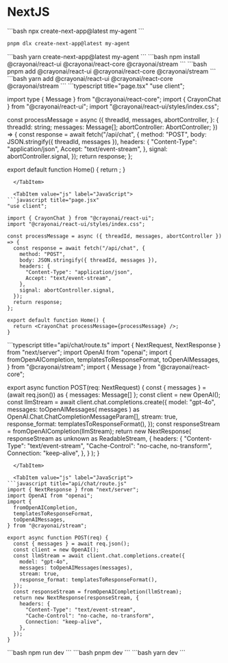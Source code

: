 
# NextJS

<Steps>

<Step title="Create a new NextJS project">

<Tabs groupId="js-package-manager">

  <TabItem value="npm" label="npm">
  ```bash
  npx create-next-app@latest my-agent
  ```
  </TabItem>

  <TabItem value="pnpm" label="pnpm">

  ```bash
  pnpm dlx create-next-app@latest my-agent
  ```
  </TabItem>

  <TabItem value="yarn" label="yarn">
  ```bash
  yarn create-next-app@latest my-agent
  ```
  </TabItem>

</Tabs>

</Step>

<Step title="Install the crayon packages">

<Tabs groupId="js-package-manager">

  <TabItem value="npm" label="npm">
```bash
npm install @crayonai/react-ui @crayonai/react-core @crayonai/stream
```
  </TabItem>
  <TabItem value="pnpm" label="pnpm">
```bash
pnpm add @crayonai/react-ui @crayonai/react-core @crayonai/stream
```
  </TabItem>
  <TabItem value="yarn" label="yarn">
```bash
yarn add @crayonai/react-ui @crayonai/react-core @crayonai/stream
```
  </TabItem>

</Tabs>

</Step>

<Step title="Add the CrayonChat component to your app">

<Tabs groupId="frontend-lang">

  <TabItem value="ts" label="TypeScript">
```typescript title="page.tsx"
"use client";

import type { Message } from "@crayonai/react-core";
import { CrayonChat } from "@crayonai/react-ui";
import "@crayonai/react-ui/styles/index.css";

const processMessage = async ({
  threadId,
  messages,
  abortController,
}: {
  threadId: string;
  messages: Message[];
  abortController: AbortController;
}) => {
  const response = await fetch("/api/chat", {
    method: "POST",
    body: JSON.stringify({ threadId, messages }),
    headers: {
      "Content-Type": "application/json",
      Accept: "text/event-stream",
    },
    signal: abortController.signal,
  });
  return response;
};

export default function Home() {
  return <CrayonChat processMessage={processMessage} />;
}
```
  </TabItem>

  <TabItem value="js" label="JavaScript">
```javascript title="page.jsx"
"use client";

import { CrayonChat } from "@crayonai/react-ui";
import "@crayonai/react-ui/styles/index.css";

const processMessage = async ({ threadId, messages, abortController }) => {
  const response = await fetch("/api/chat", {
    method: "POST",
    body: JSON.stringify({ threadId, messages }),
    headers: {
      "Content-Type": "application/json",
      Accept: "text/event-stream",
    },
    signal: abortController.signal,
  });
  return response;
};

export default function Home() {
  return <CrayonChat processMessage={processMessage} />;
}
```
  </TabItem>

</Tabs>

</Step>

<Step title="Integrate LLM with your backend route">

<Tabs groupId="backend-lang">

  <TabItem value="ts" label="TypeScript">
```typescript title="api/chat/route.ts"
import { NextRequest, NextResponse } from "next/server";
import OpenAI from "openai";
import {
  fromOpenAICompletion,
  templatesToResponseFormat,
  toOpenAIMessages,
} from "@crayonai/stream";
import { Message } from "@crayonai/react-core";

export async function POST(req: NextRequest) {
  const { messages } = (await req.json()) as { messages: Message[] };
  const client = new OpenAI();
  const llmStream = await client.chat.completions.create({
    model: "gpt-4o",
    messages: toOpenAIMessages(
      messages
    ) as OpenAI.Chat.ChatCompletionMessageParam[],
    stream: true,
    response_format: templatesToResponseFormat(),
  });
  const responseStream = fromOpenAICompletion(llmStream);
  return new NextResponse(
    responseStream as unknown as ReadableStream<Uint8Array>,
    {
      headers: {
        "Content-Type": "text/event-stream",
        "Cache-Control": "no-cache, no-transform",
        Connection: "keep-alive",
      },
    }
  );
}
```
  </TabItem>

  <TabItem value="js" label="JavaScript">
```javascript title="api/chat/route.js"
import { NextResponse } from "next/server";
import OpenAI from "openai";
import {
  fromOpenAICompletion,
  templatesToResponseFormat,
  toOpenAIMessages,
} from "@crayonai/stream";

export async function POST(req) {
  const { messages } = await req.json();
  const client = new OpenAI();
  const llmStream = await client.chat.completions.create({
    model: "gpt-4o",
    messages: toOpenAIMessages(messages),
    stream: true,
    response_format: templatesToResponseFormat(),
  });
  const responseStream = fromOpenAICompletion(llmStream);
  return new NextResponse(responseStream, {
    headers: {
      "Content-Type": "text/event-stream",
      "Cache-Control": "no-cache, no-transform",
      Connection: "keep-alive",
    },
  });
}
```
  </TabItem>

</Tabs>

</Step>

<Step title="Serve the NextJS app">

<Tabs groupId="js-package-manager">

  <TabItem value="npm" label="npm">
  ```bash
  npm run dev
    ```
  </TabItem>

  <TabItem value="pnpm" label="pnpm">
  ```bash
  pnpm dev
  ```
  </TabItem>

  <TabItem value="yarn" label="yarn">
  ```bash
  yarn dev
  ```
  </TabItem>

</Tabs>

</Step>

</Steps>
